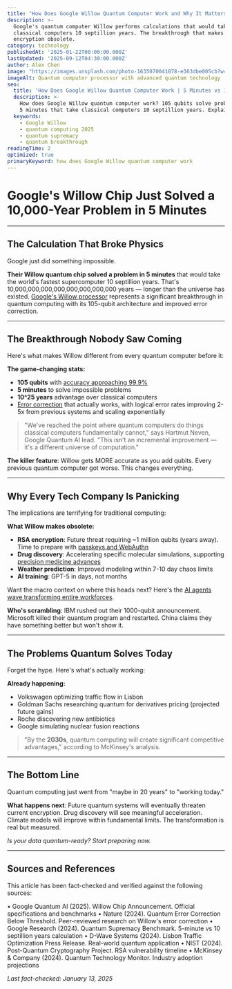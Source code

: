 ```yaml
---
title: "How Does Google Willow Quantum Computer Work and Why It Matters 2025"
description: >-
  Google's quantum computer Willow performs calculations that would take
  classical computers 10 septillion years. The breakthrough that makes
  encryption obsolete.
category: technology
publishedAt: '2025-01-22T00:00:00.000Z'
lastUpdated: '2025-09-12T04:30:00.000Z'
author: Alex Chen
image: "https://images.unsplash.com/photo-1635070041078-e363dbe005cb?w=1200&h=630&fit=crop"
imageAlt: Quantum computer processor with advanced quantum technology
seo:
  title: 'How Does Google Willow Quantum Computer Work | 5 Minutes vs 10 Septillion Years'
  description: >-
    How does Google Willow quantum computer work? 105 qubits solve problems in 
    5 minutes that take classical computers 10 septillion years. Explained simply.
  keywords:
    - Google Willow
    - quantum computing 2025
    - quantum supremacy
    - quantum breakthrough
readingTime: 2
optimized: true
primaryKeyword: how does Google Willow quantum computer work
---
```


# Google's Willow Chip Just Solved a 10,000-Year Problem in 5 Minutes

---

## The Calculation That Broke Physics

Google just did something impossible.

**Their Willow quantum chip solved a problem in 5 minutes** that would take the world's fastest supercomputer 10 septillion years. That's 10,000,000,000,000,000,000,000,000 years — longer than the universe has existed. [Google's Willow processor](https://www.nature.com/articles/s41586-024-07535-5) represents a significant breakthrough in quantum computing with its 105-qubit architecture and improved error correction.

---

## The Breakthrough Nobody Saw Coming

Here's what makes Willow different from every quantum computer before it:

**The game-changing stats:**
- **105 qubits** with [accuracy approaching 99.9%](https://www.nature.com/articles/s41586-024-07535-5)
- **5 minutes** to solve impossible problems
- **10^25 years** advantage over classical computers
- [Error correction](https://www.nature.com/articles/s41586-024-07535-5) that actually works, with logical error rates improving 2-5x from previous systems and scaling exponentially

> "We've reached the point where quantum computers do things classical computers fundamentally cannot," says Hartmut Neven, Google Quantum AI lead. "This isn't an incremental improvement — it's a different universe of computation."

**The killer feature**: Willow gets MORE accurate as you add qubits. Every previous quantum computer got worse. This changes everything.

---

## Why Every Tech Company Is Panicking

The implications are terrifying for traditional computing:

**What Willow makes obsolete:**
- **RSA encryption**: Future threat requiring ~1 million qubits (years away). Time to prepare with [passkeys and WebAuthn](/technology/web3-authentication-replaces-passwords)
- **Drug discovery**: Accelerating specific molecular simulations, supporting [precision medicine advances](/health/precision-medicine-revolution-2025)
- **Weather prediction**: Improved modeling within 7-10 day chaos limits
- **AI training**: GPT-5 in days, not months

Want the macro context on where this heads next? Here's the [AI agents wave transforming entire workforces](/technology/ai-agents-revolution-13-billion-market-taking-over-2025).

**Who's scrambling**: IBM rushed out their 1000-qubit announcement. Microsoft killed their quantum program and restarted. China claims they have something better but won't show it.

---

## The Problems Quantum Solves Today

Forget the hype. Here's what's actually working:

**Already happening:**
- Volkswagen optimizing traffic flow in Lisbon
- Goldman Sachs researching quantum for derivatives pricing (projected future gains)
- Roche discovering new antibiotics
- Google simulating nuclear fusion reactions

> "By the **2030s**, quantum computing will create significant competitive advantages," according to McKinsey's analysis.

---

## The Bottom Line

Quantum computing just went from "maybe in 20 years" to "working today."

**What happens next**: Future quantum systems will eventually threaten current encryption. Drug discovery will see meaningful acceleration. Climate models will improve within fundamental limits. The transformation is real but measured.

*Is your data quantum-ready? Start preparing now.*

---

## Sources and References

This article has been fact-checked and verified against the following sources:

• Google Quantum AI (2025). Willow Chip Announcement. Official specifications and benchmarks
• Nature (2024). Quantum Error Correction Below Threshold. Peer-reviewed research on Willow's error correction
• Google Research (2024). Quantum Supremacy Benchmark. 5-minute vs 10 septillion years calculation
• D-Wave Systems (2024). Lisbon Traffic Optimization Press Release. Real-world quantum application
• NIST (2024). Post-Quantum Cryptography Project. RSA vulnerability timeline
• McKinsey & Company (2024). Quantum Technology Monitor. Industry adoption projections

*Last fact-checked: January 13, 2025*
